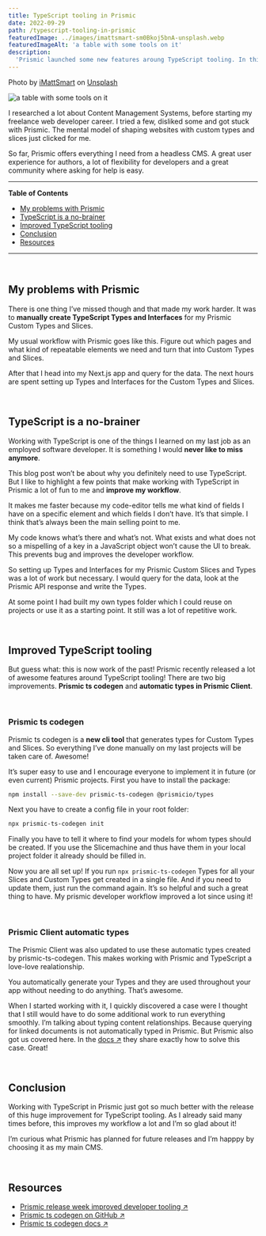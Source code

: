 ```yaml
---
title: TypeScript tooling in Prismic
date: 2022-09-29
path: /typescript-tooling-in-prismic
featuredImage: ../images/imattsmart-sm0Bkoj5bnA-unsplash.webp
featuredImageAlt: 'a table with some tools on it'
description: 
  'Prismic launched some new features aroung TypeScript tooling. In this blog post I will take a look at what they are and how to use them.'
---
```


<span>Photo by <a href="https://unsplash.com/@imattsmart?utm_source=unsplash&utm_medium=referral&utm_content=creditCopyText" target="_blank">iMattSmart</a> on <a href="https://unsplash.com/s/photos/tool?utm_source=unsplash&utm_medium=referral&utm_content=creditCopyText" target="_blank">Unsplash</a></span>

![a table with some tools on it](../images/imattsmart-sm0Bkoj5bnA-unsplash.webp)

I researched a lot about Content Management Systems, before starting my freelance web developer career. I tried a few, disliked some and got stuck with Prismic. The mental model of shaping websites with custom types and slices just clicked for me.

So far, Prismic offers everything I need from a headless CMS. A great user experience for authors, a lot of flexibility for developers and a great community where asking for help is easy.

---
**Table of Contents**

- [My problems with Prismic](#my-problems-with-prismic)
- [TypeScript is a no-brainer](#typescript-is-a-no-brainer)
- [Improved TypeScript tooling](#improved-typescript-tooling)
- [Conclusion](#conclusion)
- [Resources](#resources)
---

<br />

## <a name='my-problems-with-prismic'></a>My problems with Prismic

There is one thing I’ve missed though and that made my work harder.  It was to **manually create TypeScript Types and Interfaces** for my Prismic Custom Types and Slices.

My usual workflow with Prismic goes like this. Figure out which pages and what kind of repeatable elements we need and turn that into Custom Types and Slices. 

After that I head into my Next.js app and query for the data. The next hours are spent setting up Types and Interfaces for the Custom Types and Slices.

<br />

## <a name='typescript-is-a-no-brainer'></a>TypeScript is a no-brainer

Working with TypeScript is one of the things I learned on my last job as an employed software developer. It is something I would **never like to miss anymore**. 

This blog post won’t be about why you definitely need to use TypeScript. But I like to highlight a few points that make working with TypeScript in Prismic a lot of fun to me and **improve my workflow**.

It makes me faster because my code-editor tells me what kind of fields I have on a specific element and which fields I don’t have. It’s that simple. I think that’s always been the main selling point to me. 

My code knows what’s there and what’s not. What exists and what does not so a mispelling of a key in a JavaScript object won’t cause the UI to break. This prevents bug and improves the developer workflow.

So setting up Types and Interfaces for my Prismic Custom Slices and Types was a lot of work but necessary. I would query for the data, look at the Prismic API response and write the Types. 

At some point I had built my own types folder which I could reuse on projects or use it as a starting point. It still was a lot of repetitive work.

<br />

## <a name='improved-typescript-tooling'></a>Improved TypeScript tooling

But guess what: this is now work of the past! Prismic recently released a lot of awesome features around TypeScript tooling! There are two big improvements. **Prismic ts codegen** and **automatic types in Prismic Client**.

<br />

### <a name='prismic-ts-codegen'></a>Prismic ts codegen

Prismic ts codegen is a **new cli tool** that generates types for Custom Types and Slices. So everything I’ve done manually on my last projects will be taken care of. Awesome!

It’s super easy to use and I encourage everyone to implement it in future (or even current) Prismic projects. First you have to install the package:

```bash
npm install --save-dev prismic-ts-codegen @prismicio/types
```

Next you have to create a config file in your root folder:
```bash
npx prismic-ts-codegen init
```

Finally you have to tell it where to find your models for whom types should be created. If you use the Slicemachine and thus have them in your local project folder it already should be filled in.

Now you are all set up! If you run `npx prismic-ts-codegen` Types for all your Slices and Custom Types get created in a single file. And if you need to update them, just run the command again. It’s so helpful and such a great thing to have. My prismic developer workflow improved a lot since using it!

<br />

### <a name='prismic-client-automatic-types'></a>Prismic Client automatic types

The Prismic Client was also updated to use these automatic types created by prismic-ts-codegen. This makes working with Prismic and TypeScript a love-love realationship.

You automatically generate your Types and they are used throughout your app without needing to do anything. That’s awesome.

When I started working with it, I quickly discovered a case were I thought that I still would have to do some additional work to run everything smoothly. I’m talking about typing content relationships. Because querying for linked documents is not automatically typed in Prismic.
But Prismic also got us covered here. In the <a href="https://prismic.io/docs/technical-reference/prismicio-client#typing-content-relationships" target="_blank">docs &#8599;</a> they share exactly how to solve this case. Great!

<br />

## <a name='conclusion'></a>Conclusion

Working with TypeScript in Prismic just got so much better with the release of this huge improvement for TypeScript tooling. As I already said many times before, this improves my workflow a lot and I’m so glad about it!

I’m curious what Prismic has planned for future releases and I’m happpy by choosing it as my main CMS.

<br />

## <a name='resources'></a>Resources
* <a href="https://prismic.io/blog/release-week-improved-developer-tooling" target="_blank">Prismic release week improved developer tooling &#8599;</a>
* <a href="https://github.com/prismicio/prismic-ts-codegen" target="_blank">Prismic ts codegen on GitHub &#8599;</a>
* <a href="https://prismic.io/docs/technical-reference/prismic-ts-codegen" target="_blank">Prismic ts codegen docs &#8599;</a>
